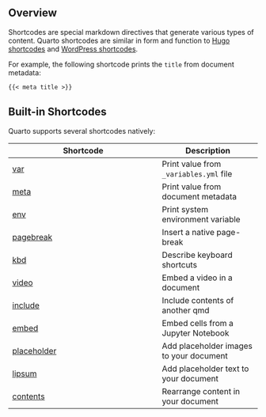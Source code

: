## Overview

Shortcodes are special markdown directives that generate various types of content. Quarto shortcodes are similar in form and function to [Hugo shortcodes](https://gohugo.io/content-management/shortcodes/) and [WordPress shortcodes](https://codex.wordpress.org/Shortcode).

For example, the following shortcode prints the `title` from document metadata:

``` .markdown
{{< meta title >}}
```

## Built-in Shortcodes

Quarto supports several shortcodes natively:

| Shortcode                                                     | Description                              |
|---------------------------------------------------------------|------------------------------------------|
| [var](/docs/authoring/variables.qmd#var)                      | Print value from `_variables.yml` file   |
| [meta](/docs/authoring/variables.qmd#meta)                    | Print value from document metadata       |
| [env](/docs/authoring/variables.qmd#url)                      | Print system environment variable        |
| [pagebreak](/docs/authoring/markdown-basics.qmd#page-breaks)  | Insert a native page-break               |
| [kbd](/docs/authoring/markdown-basics.qmd#keyboard-shortcuts) | Describe keyboard shortcuts              |
| [video](/docs/authoring/videos.qmd)                           | Embed a video in a document              |
| [include](/docs/authoring/includes.qmd)                       | Include contents of another qmd          |
| [embed](/docs/authoring/notebook-embed.qmd)                   | Embed cells from a Jupyter Notebook      |
| [placeholder](/docs/authoring/placeholder.qmd)                | Add placeholder images to your document  |
| [lipsum](/docs/authoring/lipsum.qmd)                          | Add placeholder text to your document    |
| [contents](/docs/authors/contents.qmd)                        | Rearrange content in your document       |
